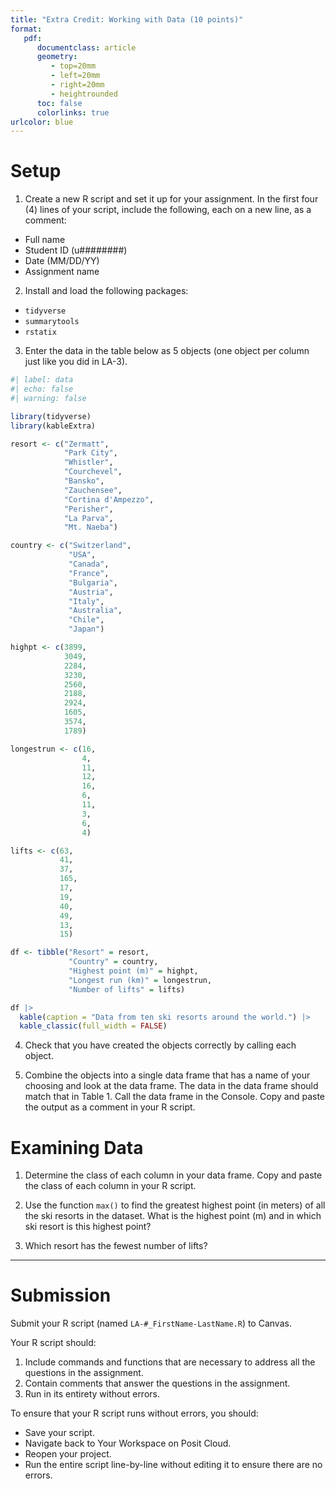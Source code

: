 ```yaml
---
title: "Extra Credit: Working with Data (10 points)"
format:
   pdf:
      documentclass: article
      geometry:
         - top=20mm
         - left=20mm
         - right=20mm
         - heightrounded
      toc: false
      colorlinks: true
urlcolor: blue
---
```


# Setup

1) Create a new R script and set it up for your assignment. In the first four (4) lines of your script, include the following, each on a new line, as a comment:

- Full name
- Student ID (u########)
- Date (MM/DD/YY)
- Assignment name

2) Install and load the following packages:

- `tidyverse`
- `summarytools`
- `rstatix`

3) Enter the data in the table below as 5 objects (one object per column just like you did in LA-3).

```r
#| label: data
#| echo: false
#| warning: false

library(tidyverse)
library(kableExtra)

resort <- c("Zermatt",
            "Park City",
            "Whistler",
            "Courchevel",
            "Bansko",
            "Zauchensee",
            "Cortina d'Ampezzo",
            "Perisher",
            "La Parva",
            "Mt. Naeba")

country <- c("Switzerland",
             "USA",
             "Canada",
             "France",
             "Bulgaria",
             "Austria",
             "Italy",
             "Australia",
             "Chile",
             "Japan")

highpt <- c(3899,
            3049,
            2284,
            3230,
            2560,
            2188,
            2924,
            1605,
            3574,
            1789)

longestrun <- c(16,
                4,
                11,
                12,
                16,
                6,
                11,
                3,
                6,
                4)

lifts <- c(63,
           41,
           37,
           165,
           17,
           19,
           40,
           49,
           13,
           15)

df <- tibble("Resort" = resort,
             "Country" = country,
             "Highest point (m)" = highpt,
             "Longest run (km)" = longestrun,
             "Number of lifts" = lifts)

df |> 
  kable(caption = "Data from ten ski resorts around the world.") |> 
  kable_classic(full_width = FALSE)

```

4) Check that you have created the objects correctly by calling each object.

5) Combine the objects into a single data frame that has a name of your choosing and look at the data frame. The data in the data frame should match that in Table 1. Call the data frame in the Console. Copy and paste the output as a comment in your R script.

# Examining Data

1) Determine the class of each column in your data frame. Copy and paste the class of each column in your R script.

2) Use the function `max()` to find the greatest highest point (in meters) of all the ski resorts in the dataset. What is the highest point (m) and in which ski resort is this highest point? <!-- 3,899 m (Zermatt) -->

3) Which resort has the fewest number of lifts? <!-- La Parva, Chile (13 lifts) -->

---

# Submission

Submit your R script (named `LA-#_FirstName-LastName.R`) to Canvas.

Your R script should:

1) Include commands and functions that are necessary to address all the questions in the assignment.
2) Contain comments that answer the questions in the assignment.
3) Run in its entirety without errors.

To ensure that your R script runs without errors, you should:

- Save your script.
- Navigate back to Your Workspace on Posit Cloud.
- Reopen your project.
- Run the entire script line-by-line without editing it to ensure there are no errors.
